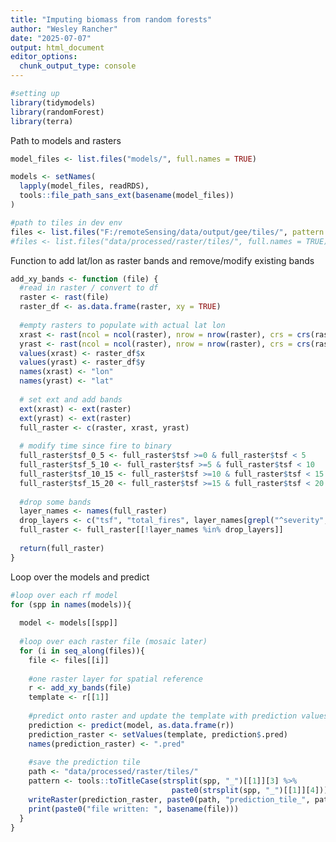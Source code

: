 ---
title: "Imputing biomass from random forests"
author: "Wesley Rancher"
date: "2025-07-07"
output: html_document
editor_options: 
  chunk_output_type: console
---

```{r, echo=FALSE}
#setting up
library(tidymodels)
library(randomForest)
library(terra)
```

Path to models and rasters

```{r}
model_files <- list.files("models/", full.names = TRUE)

models <- setNames(
  lapply(model_files, readRDS),
  tools::file_path_sans_ext(basename(model_files))
)

#path to tiles in dev env
files <- list.files("F:/remoteSensing/data/output/gee/tiles/", pattern = "landis-tile-", full.names = TRUE)
#files <- list.files("data/processed/raster/tiles/", full.names = TRUE)
```

Function to add lat/lon as raster bands and remove/modify existing bands

```{r}
add_xy_bands <- function (file) {
  #read in raster / convert to df
  raster <- rast(file)
  raster_df <- as.data.frame(raster, xy = TRUE)
  
  #empty rasters to populate with actual lat lon
  xrast <- rast(ncol = ncol(raster), nrow = nrow(raster), crs = crs(raster))
  yrast <- rast(ncol = ncol(raster), nrow = nrow(raster), crs = crs(raster))
  values(xrast) <- raster_df$x
  values(yrast) <- raster_df$y
  names(xrast) <- "lon"
  names(yrast) <- "lat"
  
  # set ext and add bands
  ext(xrast) <- ext(raster)
  ext(yrast) <- ext(raster)
  full_raster <- c(raster, xrast, yrast)
  
  # modify time since fire to binary
  full_raster$tsf_0_5 <- full_raster$tsf >=0 & full_raster$tsf < 5 
  full_raster$tsf_5_10 <- full_raster$tsf >=5 & full_raster$tsf < 10 
  full_raster$tsf_10_15 <- full_raster$tsf >=10 & full_raster$tsf < 15 
  full_raster$tsf_15_20 <- full_raster$tsf >=15 & full_raster$tsf < 20 
  
  #drop some bands
  layer_names <- names(full_raster)
  drop_layers <- c("tsf", "total_fires", layer_names[grepl("^severity", layer_names)])
  full_raster <- full_raster[[!layer_names %in% drop_layers]]
  
  return(full_raster)
}
```

Loop over the models and predict

```{r}
#loop over each rf model
for (spp in names(models)){
  
  model <- models[[spp]]
  
  #loop over each raster file (mosaic later)
  for (i in seq_along(files)){
    file <- files[[i]]
    
    #one raster layer for spatial reference
    r <- add_xy_bands(file)
    template <- r[[1]]
    
    #predict onto raster and update the template with prediction values
    prediction <- predict(model, as.data.frame(r))
    prediction_raster <- setValues(template, prediction$.pred)
    names(prediction_raster) <- ".pred"
    
    #save the prediction tile
    path <- "data/processed/raster/tiles/"
    pattern <- tools::toTitleCase(strsplit(spp, "_")[[1]][3] %>% 
                                    paste0(strsplit(spp, "_")[[1]][4]))
    writeRaster(prediction_raster, paste0(path, "prediction_tile_", pattern, "_", i, ".tif"))
    print(paste0("file written: ", basename(file)))
  }
}
```


